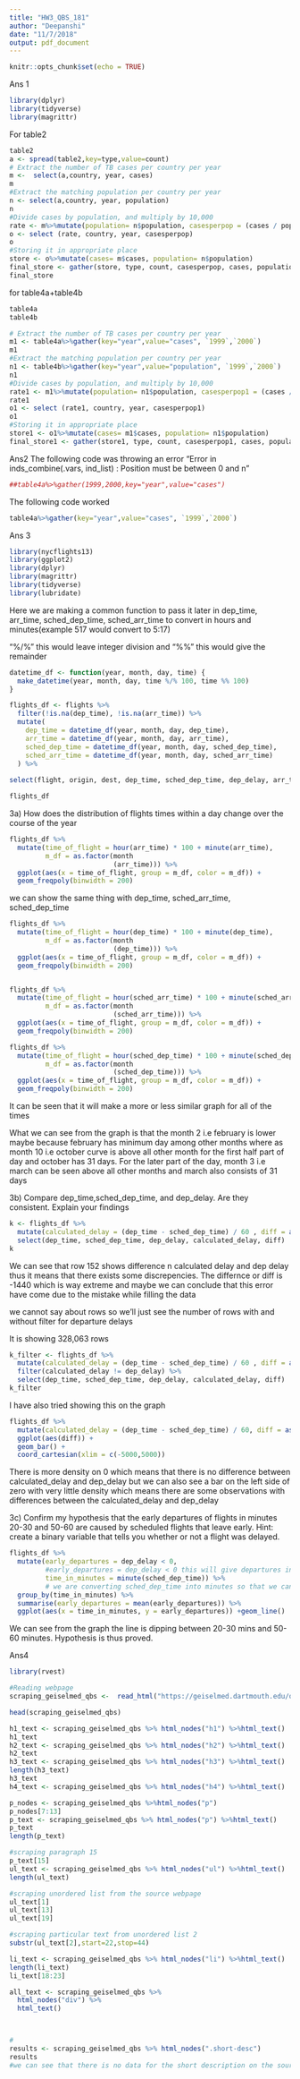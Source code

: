 ```yaml
---
title: "HW3_QBS_181"
author: "Deepanshi"
date: "11/7/2018"
output: pdf_document
---
```


```r

knitr::opts_chunk$set(echo = TRUE)

```



Ans 1
```r
library(dplyr)
library(tidyverse)
library(magrittr)
```

For table2
```r
table2
a <- spread(table2,key=type,value=count)
# Extract the number of TB cases per country per year
m <-  select(a,country, year, cases)
m
#Extract the matching population per country per year
n <- select(a,country, year, population)
n
#Divide cases by population, and multiply by 10,000
rate <- m%>%mutate(population= n$population, casesperpop = (cases / population) * 10000)
o <- select (rate, country, year, casesperpop)
o
#Storing it in appropriate place
store <- o%>%mutate(cases= m$cases, population= n$population)
final_store <- gather(store, type, count, casesperpop, cases, population)
final_store

```

for table4a+table4b
```r
table4a
table4b

# Extract the number of TB cases per country per year
m1 <- table4a%>%gather(key="year",value="cases", `1999`,`2000`)
m1
#Extract the matching population per country per year
n1 <- table4b%>%gather(key="year",value="population", `1999`,`2000`)
n1
#Divide cases by population, and multiply by 10,000
rate1 <- m1%>%mutate(population= n1$population, casesperpop1 = (cases / population) * 10000)
rate1
o1 <- select (rate1, country, year, casesperpop1)
o1
#Storing it in appropriate place
store1 <- o1%>%mutate(cases= m1$cases, population= n1$population)
final_store1 <- gather(store1, type, count, casesperpop1, cases, population)

```


Ans2
The following code was throwing an error "Error in inds_combine(.vars, ind_list) : Position must be between 0 and n"
```r
##table4a%>%gather(1999,2000,key="year",value="cases")
```
The following code worked
```r
table4a%>%gather(key="year",value="cases", `1999`,`2000`)

```


Ans 3
```r
library(nycflights13)
library(ggplot2)
library(dplyr)
library(magrittr)
library(tidyverse)
library(lubridate)

```

Here we are making a common function to pass it later in dep_time, arr_time, sched_dep_time, sched_arr_time to convert in hours and minutes(example 517 would convert to 5:17)

"%/%" this would leave integer division and "%%" this would give the remainder
```r
datetime_df <- function(year, month, day, time) {
  make_datetime(year, month, day, time %/% 100, time %% 100)
}

flights_df <- flights %>%
  filter(!is.na(dep_time), !is.na(arr_time)) %>%
  mutate(
    dep_time = datetime_df(year, month, day, dep_time),
    arr_time = datetime_df(year, month, day, arr_time),
    sched_dep_time = datetime_df(year, month, day, sched_dep_time),
    sched_arr_time = datetime_df(year, month, day, sched_arr_time)
  ) %>%
  
select(flight, origin, dest, dep_time, sched_dep_time, dep_delay, arr_time, sched_arr_time, arr_delay, air_time)

flights_df
```


3a) How does the distribution of flights times within a day change over the course of the year

```r
flights_df %>%
  mutate(time_of_flight = hour(arr_time) * 100 + minute(arr_time),
         m_df = as.factor(month
                          (arr_time))) %>%
  ggplot(aes(x = time_of_flight, group = m_df, color = m_df)) +
  geom_freqpoly(binwidth = 200)
```

we can show the same thing with dep_time, sched_arr_time, sched_dep_time
```r
flights_df %>%
  mutate(time_of_flight = hour(dep_time) * 100 + minute(dep_time),
         m_df = as.factor(month
                          (dep_time))) %>%
  ggplot(aes(x = time_of_flight, group = m_df, color = m_df)) +
  geom_freqpoly(binwidth = 200)


flights_df %>%
  mutate(time_of_flight = hour(sched_arr_time) * 100 + minute(sched_arr_time),
         m_df = as.factor(month
                          (sched_arr_time))) %>%
  ggplot(aes(x = time_of_flight, group = m_df, color = m_df)) +
  geom_freqpoly(binwidth = 200)

flights_df %>%
  mutate(time_of_flight = hour(sched_dep_time) * 100 + minute(sched_dep_time),
         m_df = as.factor(month
                          (sched_dep_time))) %>%
  ggplot(aes(x = time_of_flight, group = m_df, color = m_df)) +
  geom_freqpoly(binwidth = 200)
```
It can be seen that it will make a more or less similar graph for all of the times

What we can see from the graph is that the month 2 i.e february is lower maybe because february has minimum day among other months where as month 10 i.e october curve is above all other month for the first half part of day and october has 31 days. For the later part of the day, month 3 i.e march can be seen above all other months and march also consists of 31 days


3b) Compare dep_time,sched_dep_time, and dep_delay. Are they consistent. Explain your findings
```r
k <- flights_df %>%
  mutate(calculated_delay = (dep_time - sched_dep_time) / 60 , diff = as.numeric(calculated_delay - dep_delay)) %>%
  select(dep_time, sched_dep_time, dep_delay, calculated_delay, diff)
k
```
We can see that row 152 shows difference n calculated delay and dep delay thus it means that there exists some discrepencies. The differnce or diff is -1440 which is way extreme and maybe we can conclude that this error have come due to the mistake while filling the data

we cannot say about rows so we'll just see the number of rows with and without filter for departure delays

It is showing 328,063 rows
```r
k_filter <- flights_df %>%
  mutate(calculated_delay = (dep_time - sched_dep_time) / 60 , diff = as.numeric(calculated_delay - dep_delay)) %>%
  filter(calculated_delay != dep_delay) %>%
  select(dep_time, sched_dep_time, dep_delay, calculated_delay, diff)
k_filter
```
I have also tried showing this on the graph

```r
flights_df %>%
  mutate(calculated_delay = (dep_time - sched_dep_time) / 60, diff = as.numeric(calculated_delay - dep_delay)) %>%
  ggplot(aes(diff)) +
  geom_bar() +
  coord_cartesian(xlim = c(-5000,5000))
```
There is more density on 0 which means that there is no difference between calculated_delay and dep_delay but we can also see  a bar on the left side of zero with very little density which means there are some observations with differences between the calculated_delay and dep_delay 


3c)
Confirm my hypothesis that the early departures of flights in minutes 20-30 and 50-60 are caused by scheduled flights that leave early. Hint: create a binary variable that tells you whether or not a flight was delayed.

```r
flights_df %>%
  mutate(early_departures = dep_delay < 0,
         #early_departures = dep_delay < 0 this will give departures in negative integers which will indicate the early departure flights
         time_in_minutes = minute(sched_dep_time)) %>%
         # we are converting sched_dep_time into minutes so that we can compare it for 20-30 mins and 50-60 mins
  group_by(time_in_minutes) %>%
  summarise(early_departures = mean(early_departures)) %>%
  ggplot(aes(x = time_in_minutes, y = early_departures)) +geom_line()

```  
We can see from the graph the line is dipping between 20-30 mins and 50-60 minutes. Hypothesis is thus proved.


Ans4 

```r
library(rvest)

#Reading webpage
scraping_geiselmed_qbs <-  read_html("https://geiselmed.dartmouth.edu/qbs/")

head(scraping_geiselmed_qbs)

h1_text <- scraping_geiselmed_qbs %>% html_nodes("h1") %>%html_text()
h1_text
h2_text <- scraping_geiselmed_qbs %>% html_nodes("h2") %>%html_text()
h2_text
h3_text <- scraping_geiselmed_qbs %>% html_nodes("h3") %>%html_text()
length(h3_text)
h3_text
h4_text <- scraping_geiselmed_qbs %>% html_nodes("h4") %>%html_text()

p_nodes <- scraping_geiselmed_qbs %>%html_nodes("p")
p_nodes[7:13]
p_text <- scraping_geiselmed_qbs %>% html_nodes("p") %>%html_text()
p_text
length(p_text)

#scraping paragraph 15
p_text[15]
ul_text <- scraping_geiselmed_qbs %>% html_nodes("ul") %>%html_text()
length(ul_text)

#scraping unordered list from the source webpage
ul_text[1]
ul_text[13]
ul_text[19]

#scraping particular text from unordered list 2
substr(ul_text[2],start=22,stop=44)

li_text <- scraping_geiselmed_qbs %>% html_nodes("li") %>%html_text()
length(li_text)
li_text[18:23]

all_text <- scraping_geiselmed_qbs %>%
  html_nodes("div") %>% 
  html_text()



#
results <- scraping_geiselmed_qbs %>% html_nodes(".short-desc")
results
#we can see that there is no data for the short description on the source webpage


```


